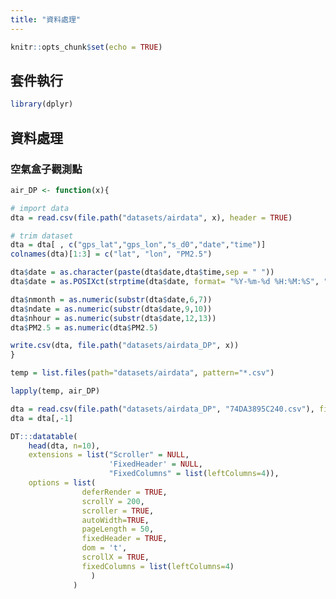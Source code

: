 ```yaml
---
title: "資料處理"
---
```


```r
knitr::opts_chunk$set(echo = TRUE)
```

## 套件執行

```r
library(dplyr)
```

## 資料處理

### 空氣盒子觀測點

```r
air_DP <- function(x){

# import data
dta = read.csv(file.path("datasets/airdata", x), header = TRUE)

# trim dataset
dta = dta[ , c("gps_lat","gps_lon","s_d0","date","time")]
colnames(dta)[1:3] = c("lat", "lon", "PM2.5")

dta$date = as.character(paste(dta$date,dta$time,sep = " "))
dta$date = as.POSIXct(strptime(dta$date, format= "%Y-%m-%d %H:%M:%S", "GMT"))

dta$nmonth = as.numeric(substr(dta$date,6,7))
dta$ndate = as.numeric(substr(dta$date,9,10))
dta$nhour = as.numeric(substr(dta$date,12,13))
dta$PM2.5 = as.numeric(dta$PM2.5)

write.csv(dta, file.path("datasets/airdata_DP", x))
}

temp = list.files(path="datasets/airdata", pattern="*.csv")

lapply(temp, air_DP)
```

```r
dta = read.csv(file.path("datasets/airdata_DP", "74DA3895C240.csv"), fileEncoding = "UTF-8", header = TRUE)
dta = dta[,-1]

DT:::datatable(
    head(dta, n=10),
    extensions = list("Scroller" = NULL,
                      'FixedHeader' = NULL,
                      "FixedColumns" = list(leftColumns=4)),
    options = list(
                deferRender = TRUE,
                scrollY = 200,
                scroller = TRUE,
                autoWidth=TRUE,
                pageLength = 50,
                fixedHeader = TRUE,
                dom = 't',
                scrollX = TRUE,
                fixedColumns = list(leftColumns=4)
                  )
              )
```
